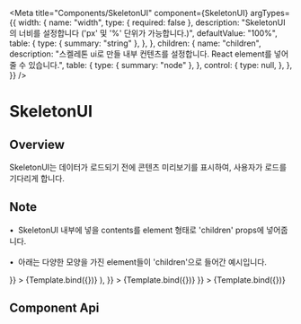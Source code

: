 
<Meta
  title="Components/SkeletonUI"
  component={SkeletonUI}
  argTypes={{
    width: {
      name: "width",
      type: { required: false },
      description:
        "SkeletonUI의 너비를 설정합니다 ('px' 및 '%' 단위가 가능합니다.)",
      defaultValue: "100%",
      table: {
        type: { summary: "string" },
      },
    },
    children: {
      name: "children",
      description:
        "스켈레톤 ui로 만들 내부 컨텐츠를 설정합니다. React element를 넣어줄 수 있습니다.",
      table: {
        type: { summary: "node" },
      },
      control: {
        type: null,
      },
    },
  }}
/>

# SkeletonUI

## Overview

SkeletonUI는 데이터가 로드되기 전에 콘텐츠 미리보기를 표시하여, 사용자가 로드를 기다리게 합니다.


## Note

&bull;&nbsp; SkeletonUI 내부에 넣을 contents를 element 형태로 'children' props에 넣어줍니다.<br/><br/>
&bull;&nbsp; 아래는 다양한 모양을 가진 element들이 'children'으로 들어간 예시입니다.

<Canvas>
  <Story
    name="Rectangle"
    args={{ children: <div style={{ width: "200px", height: "50px" }} /> }}
  >
    {Template.bind({})}
  </Story>
</Canvas>

<Canvas>
  <Story
    name="Circle"
    args={{
      children: (
        <div style={{ width: "50px", height: "50px", borderRadius: "50%" }} />
      ),
    }}
  >
    {Template.bind({})}
  </Story>
</Canvas>

<Canvas>
  <Story
    name="Text"
    args={{ children: <div style={{ width: "100%", height: "16px" }} /> }}
  >
    {Template.bind({})}
  </Story>
</Canvas>

## Component Api

<ArgsTable story="Rectangle" />
